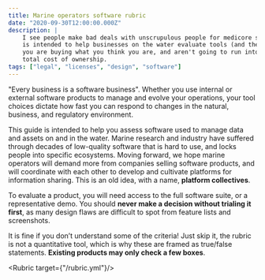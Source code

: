 ```yaml
---
title: Marine operators software rubric
date: "2020-09-30T12:00:00.000Z"
description: |
    I see people make bad deals with unscrupulous people for medicore software. This rubric
    is intended to help businesses on the water evaluate tools (and their providers) to ensure that
    you are buying what you think you are, and aren't going to run into surprises that drive up the 
    total cost of ownership.
tags: ["legal", "licenses", "design", "software"]
---
```


"Every business is a software business". 
Whether you use internal or external software products to manage and evolve your operations, 
your tool choices dictate how fast you can respond to changes in the natural, business, and regulatory environment.

This guide is intended to help you assess software used to manage data and assets on and in the water. 
Marine research and industry have suffered through decades of low-quality software that is hard to use, 
and locks people into specific ecosystems. Moving forward, we hope marine operators will demand more 
from companies selling software products, and will coordinate with each other to develop and 
cultivate platforms for information sharing. This is an old idea, with a name, **platform collectives**.

To evaluate a product, you will need access to the full software suite, or a representative demo. 
You should **never make a decision without trialing it first**, as many design flaws are difficult to 
spot from feature lists and screenshots.

It is fine if you don’t understand some of the criteria! Just skip it, the rubric is not a quantitative tool, 
which is why these are framed as true/false statements. **Existing products may only check a few boxes**.

<Rubric target={"/rubric.yml"}/>
